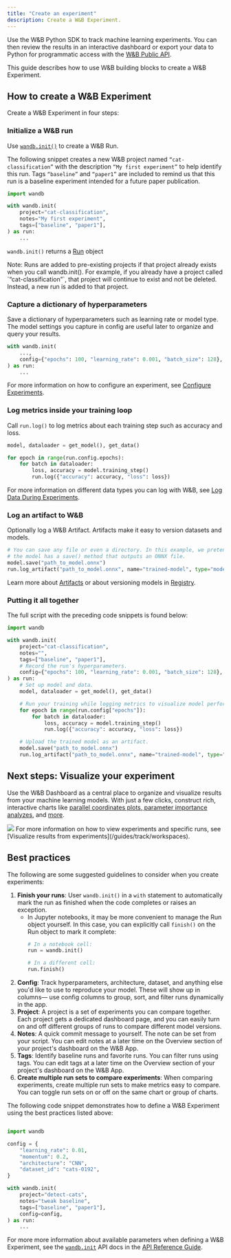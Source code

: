 ```yaml
---
title: "Create an experiment"
description: Create a W&B Experiment.
---
```


Use the W&B Python SDK to track machine learning experiments. You can then review the results in an interactive dashboard or export your data to Python for programmatic access with the [W&B Public API](/ref/python/public-api/).

This guide describes how to use W\&B building blocks to create a W\&B Experiment.

## How to create a W\&B Experiment

Create a W\&B Experiment in four steps:

<CardGroup>
<Card title="Initialize a W&B Run" icon="play" href="#initialize-a-wb-run"horizontal iconType="solid"/>
<Card title="Capture a dictionary of hyperparameters" icon="sliders" href="#capture-a-dictionary-of-hyperparameters"horizontal iconType="solid"/>
<Card title="Log metrics inside your training loop" icon="chart-line" href="#log-metrics-inside-your-training-loop"horizontal iconType="solid"/>
<Card title="Log an artifact to W&B" icon="chart-line" href="#log-an-artifact-to-wb"horizontal iconType="solid"/>
</CardGroup>

### Initialize a W\&B run
Use [`wandb.init()`](/ref/python/init) to create a W&B Run.

The following snippet creates a new W\&B project named `“cat-classification”` with the description `“My first experiment”` to help identify this run. Tags `“baseline”` and `“paper1”` are included to remind us that this run is a baseline experiment intended for a future paper publication.

```python
import wandb

with wandb.init(
    project="cat-classification",
    notes="My first experiment",
    tags=["baseline", "paper1"],
) as run:
    ...
```

`wandb.init()` returns a [Run](https://docs.wandb.ai/ref/python/run/) object

<Note>
  Note: Runs are added to pre-existing projects if that project already exists when you call wandb.init(). For example, if you already have a project called `“cat-classification”`, that project will continue to exist and not be deleted. Instead, a new run is added to that project.
</Note>

### Capture a dictionary of hyperparameters

Save a dictionary of hyperparameters such as learning rate or model type. The model settings you capture in config are useful later to organize and query your results.

```python
with wandb.init(
    ...,
    config={"epochs": 100, "learning_rate": 0.001, "batch_size": 128},
) as run:
    ...
```

For more information on how to configure an experiment, see [Configure Experiments](/guides/track/config).

### Log metrics inside your training loop

Call `run.log()` to log metrics about each training step such as accuracy and loss.

```python
model, dataloader = get_model(), get_data()

for epoch in range(run.config.epochs):
    for batch in dataloader:
        loss, accuracy = model.training_step()
        run.log({"accuracy": accuracy, "loss": loss})
```

For more information on different data types you can log with W\&B, see [Log Data During Experiments](/guides/track/log).

### Log an artifact to W\&B

Optionally log a W\&B Artifact. Artifacts make it easy to version datasets and models.

```python
# You can save any file or even a directory. In this example, we pretend
# the model has a save() method that outputs an ONNX file.
model.save("path_to_model.onnx")
run.log_artifact("path_to_model.onnx", name="trained-model", type="model")
```

Learn more about [Artifacts](/guides/artifacts) or about versioning models in [Registry](/guides/model_registry).

### Putting it all together
The full script with the preceding code snippets is found below:

```python
import wandb

with wandb.init(
    project="cat-classification",
    notes="",
    tags=["baseline", "paper1"],
    # Record the run's hyperparameters.
    config={"epochs": 100, "learning_rate": 0.001, "batch_size": 128},
) as run:
    # Set up model and data.
    model, dataloader = get_model(), get_data()

    # Run your training while logging metrics to visualize model performance.
    for epoch in range(run.config["epochs"]):
        for batch in dataloader:
            loss, accuracy = model.training_step()
            run.log({"accuracy": accuracy, "loss": loss})

    # Upload the trained model as an artifact.
    model.save("path_to_model.onnx")
    run.log_artifact("path_to_model.onnx", name="trained-model", type="model")
```

## Next steps: Visualize your experiment

Use the W\&B Dashboard as a central place to organize and visualize results from your machine learning models. With just a few clicks, construct rich, interactive charts like [parallel coordinates plots](/guides/app/features/panels/parallel-coordinates),[ parameter importance analyzes](/guides/app/features/panels/parameter-importance), and [more](/guides/app/features/panels).

<Frame>
  <img src="/images/guides/track/assets/images/quickstart_dashboard_example-fb99024c6523fdc99a8e03c16398ca28.png"/>
</Frame>
For more information on how to view experiments and specific runs, see [Visualize results from experiments](/guides/track/workspaces).

## Best practices

The following are some suggested guidelines to consider when you create experiments:

1. **Finish your runs**: User `wandb.init()` in a `with` statement to automatically mark the run as finished when the code completes or raises an exception.
    - In Jupyter notebooks, it may be more convenient to manage the Run object yourself. In this case, you can explicitly call `finish()` on the Run object to mark it complete:
      ```python    
      # In a notebook cell:
      run = wandb.init()

      # In a different cell:
      run.finish()
      ```
2. **Config**: Track hyperparameters, architecture, dataset, and anything else you'd like to use to reproduce your model. These will show up in columns— use config columns to group, sort, and filter runs dynamically in the app.
3. **Project**: A project is a set of experiments you can compare together. Each project gets a dedicated dashboard page, and you can easily turn on and off different groups of runs to compare different model versions.
4. **Notes**: A quick commit message to yourself. The note can be set from your script. You can edit notes at a later time on the Overview section of your project's dashboard on the W\&B App.
5. **Tags**: Identify baseline runs and favorite runs. You can filter runs using tags. You can edit tags at a later time on the Overview section of your project's dashboard on the W\&B App.
6. **Create multiple run sets to compare experiments**: When comparing experiments, create multiple run sets to make metrics easy to compare. You can toggle run sets on or off on the same chart or group of charts.

The following code snippet demonstrates how to define a W\&B Experiment using the best practices listed above:

```python

import wandb

config = {
    "learning_rate": 0.01,
    "momentum": 0.2,
    "architecture": "CNN",
    "dataset_id": "cats-0192",
}

with wandb.init(
    project="detect-cats",
    notes="tweak baseline",
    tags=["baseline", "paper1"],
    config=config,
) as run:
    ...
```

For more more information about available parameters when defining a W\&B Experiment, see the [`wandb.init`](/ref/python/init) API docs in the [API Reference Guide](/ref/python/).